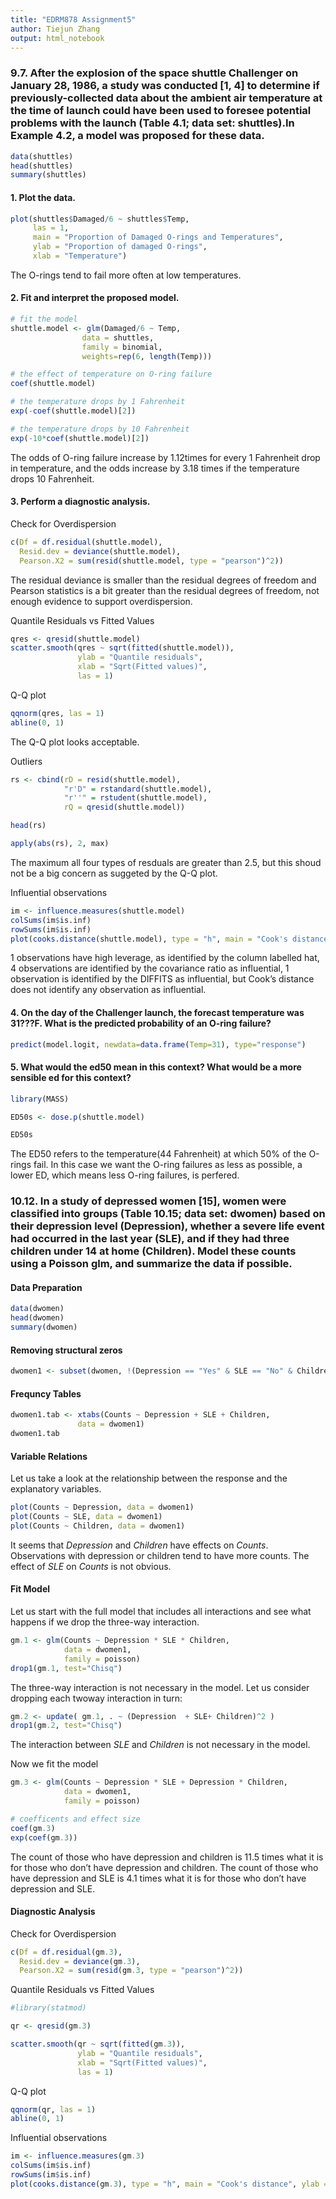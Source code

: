 ---
title: "EDRM878 Assignment5"
author: Tiejun Zhang
output: html_notebook
---

### 9.7. After the explosion of the space shuttle Challenger on January 28, 1986, a study was conducted [1, 4] to determine if previously-collected data about the ambient air temperature at the time of launch could have been used to foresee potential problems with the launch (Table 4.1; data set: shuttles).In Example 4.2, a model was proposed for these data.

```{r}
data(shuttles)
head(shuttles)
summary(shuttles)
```


#### 1. Plot the data.
```{r}
plot(shuttles$Damaged/6 ~ shuttles$Temp,
     las = 1,
     main = "Proportion of Damaged O-rings and Temperatures", 
     ylab = "Proportion of damaged O-rings",
     xlab = "Temperature")
```
The O-rings tend to fail more often at low temperatures.

#### 2. Fit and interpret the proposed model.
```{r}
# fit the model
shuttle.model <- glm(Damaged/6 ~ Temp,
                data = shuttles,
                family = binomial,
                weights=rep(6, length(Temp)))

# the effect of temperature on O-ring failure
coef(shuttle.model)

# the temperature drops by 1 Fahrenheit
exp(-coef(shuttle.model)[2])

# the temperature drops by 10 Fahrenheit
exp(-10*coef(shuttle.model)[2])

```
The odds of O-ring failure increase by 1.12times for every 1 Fahrenheit drop in temperature, and the odds increase by 3.18 times if the temperature drops 10 Fahrenheit.

#### 3. Perform a diagnostic analysis.

Check for Overdispersion
```{r}
c(Df = df.residual(shuttle.model),
  Resid.dev = deviance(shuttle.model),
  Pearson.X2 = sum(resid(shuttle.model, type = "pearson")^2))
```
The residual deviance is smaller than the residual degrees of freedom and Pearson statistics is a bit greater than the residual degrees of freedom, not enough evidence to support overdispersion.


Quantile Residuals vs Fitted Values
```{r}
qres <- qresid(shuttle.model)
scatter.smooth(qres ~ sqrt(fitted(shuttle.model)),
               ylab = "Quantile residuals",
               xlab = "Sqrt(Fitted values)",
               las = 1)
```
Q-Q plot
```{r}
qqnorm(qres, las = 1)
abline(0, 1)
```
The Q-Q plot looks acceptable.



Outliers
```{r}

rs <- cbind(rD = resid(shuttle.model),
            "r'D" = rstandard(shuttle.model),
            "r''" = rstudent(shuttle.model),
            rQ = qresid(shuttle.model))

head(rs)

apply(abs(rs), 2, max)
```
The maximum all four types of resduals are greater than 2.5, but this shoud not be a big concern as suggeted by the Q-Q plot.



Influential observations
```{r}
im <- influence.measures(shuttle.model)
colSums(im$is.inf)
rowSums(im$is.inf)
plot(cooks.distance(shuttle.model), type = "h", main = "Cook's distance", ylab = "D", xlab = "Observation number", las = 1)

```
1 observations have high leverage, as identified by the column labelled hat, 4 observations are identified by the covariance ratio as influential, 1 observation is identified by the DIFFITS as influential, but Cook's distance does not identify any observation as influential.


#### 4. On the day of the Challenger launch, the forecast temperature was 31???F. What is the predicted probability of an O-ring failure?
```{r}
predict(model.logit, newdata=data.frame(Temp=31), type="response")
```


#### 5. What would the ed50 mean in this context? What would be a more sensible ed for this context?

```{r}
library(MASS)

ED50s <- dose.p(shuttle.model)

ED50s
```
The ED50 refers to the temperature(44 Fahrenheit) at which 50% of the O-rings fail. In this case we want the O-ring failures as less as possible, a lower ED, which means less O-ring failures, is perfered.


### 10.12. In a study of depressed women [15], women were classified into groups (Table 10.15; data set: dwomen) based on their depression level (Depression), whether a severe life event had occurred in the last year (SLE), and if they had three children under 14 at home (Children). Model these counts using a Poisson glm, and summarize the data if possible.

#### Data Preparation
```{r}
data(dwomen)
head(dwomen)
summary(dwomen)
```
#### Removing structural zeros
```{r}
dwomen1 <- subset(dwomen, !(Depression == "Yes" & SLE == "No" & Children == "Yes"))
```


#### Frequncy Tables
```{r}

dwomen1.tab <- xtabs(Counts ~ Depression + SLE + Children,
               data = dwomen1)
dwomen1.tab
```


#### Variable Relations
Let us take a look at the relationship between the response and the explanatory variables.
```{r}
plot(Counts ~ Depression, data = dwomen1)
plot(Counts ~ SLE, data = dwomen1)
plot(Counts ~ Children, data = dwomen1)

```
It seems that $Depression$ and $Children$ have effects on $Counts$. Observations with depression or children tend to have more counts. The effect of $SLE$ on $Counts$ is not obvious.


#### Fit Model
Let us start with the full model that includes all interactions and see what happens if we drop the three-way interaction.
```{r}
gm.1 <- glm(Counts ~ Depression * SLE * Children,
            data = dwomen1,
            family = poisson)
drop1(gm.1, test="Chisq")
```
The three-way interaction is not necessary in the model. Let us consider dropping each twoway
interaction in turn:

```{r}
gm.2 <- update( gm.1, . ~ (Depression  + SLE+ Children)^2 )
drop1(gm.2, test="Chisq")
```
The interaction between $SLE$ and $Children$ is not necessary in the model.

Now we fit the model
```{r}
gm.3 <- glm(Counts ~ Depression * SLE + Depression * Children,
            data = dwomen1,
            family = poisson)

# coefficents and effect size
coef(gm.3)
exp(coef(gm.3))

```
The count of those who have depression and children is 11.5 times what it is for those who don't have depression and children.
The count of those who have depression and SLE is 4.1 times what it is for those who don't have depression and SLE.

#### Diagnostic Analysis
Check for Overdispersion
```{r}
c(Df = df.residual(gm.3),
  Resid.dev = deviance(gm.3),
  Pearson.X2 = sum(resid(gm.3, type = "pearson")^2))
```


Quantile Residuals vs Fitted Values
```{r}
#library(statmod)

qr <- qresid(gm.3)

scatter.smooth(qr ~ sqrt(fitted(gm.3)),
               ylab = "Quantile residuals",
               xlab = "Sqrt(Fitted values)",
               las = 1)
```
Q-Q plot
```{r}
qqnorm(qr, las = 1)
abline(0, 1)
```

Influential observations
```{r}
im <- influence.measures(gm.3)
colSums(im$is.inf)
rowSums(im$is.inf)
plot(cooks.distance(gm.3), type = "h", main = "Cook's distance", ylab = "D", xlab = "Observation number", las = 1)

```